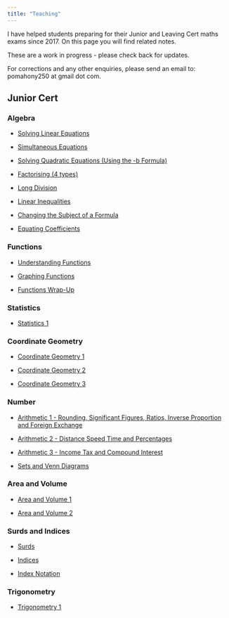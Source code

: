 ```yaml
---
title: "Teaching"
---
```



I have helped students preparing for their Junior and Leaving Cert maths exams since 2017. On this page you will find related notes. 

These are a work in progress - please check back for updates.

For corrections and any other enquiries, please send an email to: pomahony250 at gmail dot com.

## Junior Cert

### Algebra

* [Solving Linear Equations](https://drive.google.com/file/d/15aVY_iN_staykY1yVVouUFXxCMQsCjh6/view?usp=sharing)

* [Simultaneous Equations](https://drive.google.com/file/d/19KsIzieN1XMtoRiU8YDByOo2RbxeSvIw/view?usp=sharing)

* [Solving Quadratic Equations (Using the -b Formula)](https://drive.google.com/file/d/17XJ7JvmJKb2_7rCX4klHjrAFmP_TxS93/view?usp=sharing)

* [Factorising (4 types)](https://drive.google.com/file/d/17Y7sCRDbLSR3H1t2mStXMGUm-v8-prfi/view?usp=sharing)

* [Long Division](https://drive.google.com/file/d/18olH7XIXRZcPZzFr7m93qTgCApPdWNok/view?usp=sharing)

* [Linear Inequalities](https://drive.google.com/file/d/1A-8f0LBUFMY7Mzcm55OAUTBilJD7J3GS/view?usp=sharing)

* [Changing the Subject of a Formula](https://drive.google.com/file/d/1B4bMfWlu5VezaWsSEsRQ90H1vMys5Bmt/view?usp=sharing)

* [Equating Coefficients](https://drive.google.com/file/d/1BgvdP6pEvwpSDyRvaEH-SkwdIVOgOzYy/view?usp=sharing)

### Functions

* [Understanding Functions](https://drive.google.com/file/d/1CEr0nYXR028SK9E_ASbnLG_lWqnDOS0z/view?usp=sharing)

* [Graphing Functions](https://drive.google.com/file/d/1CXlGMbVSzEhbjGFdor3yQ6Bsr6KanrCJ/view?usp=sharing)

* [Functions Wrap-Up](https://drive.google.com/file/d/1DkDzE9b15q9dyTNKciAjG5UKuwGEfAjJ/view?usp=sharing)

### Statistics

* [Statistics 1](https://drive.google.com/file/d/1EeQg9Q7gpxpEBLz3fZMaZFqTYhW9kefG/view?usp=sharing)

### Coordinate Geometry

* [Coordinate Geometry 1](https://drive.google.com/file/d/1F52Dpp-byIclX1HPldkF9DyKQeeugnnc/view?usp=sharing)

* [Coordinate Geometry 2](https://drive.google.com/file/d/1GIORCv2AVQ1vrZFRUnL4RQeFZ3Zzn-kH/view?usp=sharing)

* [Coordinate Geometry 3](https://drive.google.com/file/d/1GPQWWli3wsW_ksU3seXgIwFLQ-rZAeVs/view?usp=sharing)

### Number

* [Arithmetic 1 - Rounding, Significant Figures, Ratios, Inverse Proportion and Foreign Exchange](https://drive.google.com/file/d/1HNSXM1usKyrh58OH2Wsqtg3xOlYPlISt/view?usp=sharing)

* [Arithmetic 2 - Distance Speed Time and Percentages](https://drive.google.com/file/d/1Htoo-j9ftayAcKcY9k2PKRHGI8w6Hw9e/view?usp=sharing)

* [Arithmetic 3 - Income Tax and Compound Interest](https://drive.google.com/file/d/1IYGq5-dtHqpxn523kDwOEiBGFnmyGy9j/view?usp=sharing)

* [Sets and Venn Diagrams](https://drive.google.com/file/d/1JE47Qe1j3hYdU_D8jd6gB-R6GU9WBsTH/view?usp=sharing)

### Area and Volume

* [Area and Volume 1](https://drive.google.com/file/d/1JYVbseE7Nn49_CDJuuyVzmXCaFyHi9Sc/view?usp=sharing)

* [Area and Volume 2](https://drive.google.com/file/d/1KJOkSM3SifSIBsa9PFZjfdSV8Sg-PRVc/view?usp=sharing)

### Surds and Indices

* [Surds](https://drive.google.com/file/d/1Kwaf3Vg0tHXDBuWwEcSzTw6HpPlBaOS5/view?usp=sharing)

* [Indices](https://drive.google.com/file/d/106UzI2S3JQDwZkie40dQJtBGp2Ue1QOk/view?usp=sharing)

* [Index Notation](https://drive.google.com/file/d/106HdBqBf_ZTRacwrcfqsQ2P3FyIbfvpc/view?usp=sharing)

### Trigonometry

* [Trigonometry 1](https://drive.google.com/file/d/10fe93g5G5hEHNDysHH1KcVxBf7GSeMoU/view?usp=sharing)


